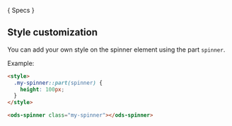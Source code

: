 
<Markdown>{ Specs }</Markdown>

## Style customization

You can add your own style on the spinner element using the part `spinner`.

Example:
```html
<style>
  .my-spinner::part(spinner) {
    height: 100px;
  }
</style>

<ods-spinner class="my-spinner"></ods-spinner>
```
